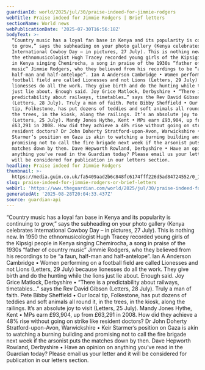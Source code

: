 ```yaml
---
guardianId: world/2025/jul/30/praise-indeed-for-jimmie-rodgers
webTitle: Praise indeed for Jimmie Rodgers | Brief letters
sectionName: World news
webPublicationDate: '2025-07-30T16:56:18Z'
bodyText: >-
  “Country music has a loyal fan base in Kenya and its popularity is continuing
  to grow,” says the subheading on your photo gallery (Kenya celebrates
  International Cowboy Day – in pictures, 27 July). This is nothing new. In 1950
  the ethnomusicologist Hugh Tracey recorded young girls of the Kipsigi people
  in Kenya singing Chemirocha, a song in praise of the 1930s “father of country
  music” Jimmie Rodgers, who they believed from his recordings to be “a faun,
  half-man and half-antelope”. Ian A Anderson Cambridge • Women performing on a
  football field are called Lionesses and not Lions (Letters, 29 July) because
  lionesses do all the work. They give birth and do the hunting while the lions
  just lie about. Enough said. Joy Grice Matlock, Derbyshire • “There is a
  predictability about railways, timetables…” says the Rev David Gibson
  (Letters, 28 July). Truly a man of faith. Pete Bibby Sheffield • Our local
  tip, Folkestone, has put dozens of teddies and soft animals all round it, in
  the trees, in the kiosk, along the railings. It’s an absolute joy to visit
  (Letters, 25 July). Mandy Jones Hythe, Kent • MPs earn £93,904, up from
  £63,291 in 2008. How did they achieve a 48% rise without going on strike like
  resident doctors? Dr John Doherty Stratford-upon-Avon, Warwickshire • Keir
  Starmer’s position on Gaza is akin to watching a burning building and
  promising not to call the fire brigade next week if the arsonist puts the
  matches down by then. Dave Hepworth Rowland, Derbyshire • Have an opinion on
  anything you’ve read in the Guardian today? Please email us your letter and it
  will be considered for publication in our letters section.
headline: Praise indeed for Jimmie Rodgers
thumbnail: >-
  https://media.guim.co.uk/fa5409aad2b6c848fc6174fff226d5ad84724552/0_102_2163_1729/500.jpg
slug: praise-indeed-for-jimmie-rodgers-or-brief-letters
webUrl: 'https://www.theguardian.com/world/2025/jul/30/praise-indeed-for-jimmie-rodgers'
generatedAt: '2025-08-28T20:04:33.437Z'
source: guardian-api
---
```

“Country music has a loyal fan base in Kenya and its popularity is continuing to grow,” says the subheading on your photo gallery (Kenya celebrates International Cowboy Day – in pictures, 27 July). This is nothing new. In 1950 the ethnomusicologist Hugh Tracey recorded young girls of the Kipsigi people in Kenya singing Chemirocha, a song in praise of the 1930s “father of country music” Jimmie Rodgers, who they believed from his recordings to be “a faun, half-man and half-antelope”. Ian A Anderson Cambridge • Women performing on a football field are called Lionesses and not Lions (Letters, 29 July) because lionesses do all the work. They give birth and do the hunting while the lions just lie about. Enough said. Joy Grice Matlock, Derbyshire • “There is a predictability about railways, timetables…” says the Rev David Gibson (Letters, 28 July). Truly a man of faith. Pete Bibby Sheffield • Our local tip, Folkestone, has put dozens of teddies and soft animals all round it, in the trees, in the kiosk, along the railings. It’s an absolute joy to visit (Letters, 25 July). Mandy Jones Hythe, Kent • MPs earn £93,904, up from £63,291 in 2008. How did they achieve a 48% rise without going on strike like resident doctors? Dr John Doherty Stratford-upon-Avon, Warwickshire • Keir Starmer’s position on Gaza is akin to watching a burning building and promising not to call the fire brigade next week if the arsonist puts the matches down by then. Dave Hepworth Rowland, Derbyshire • Have an opinion on anything you’ve read in the Guardian today? Please email us your letter and it will be considered for publication in our letters section.
